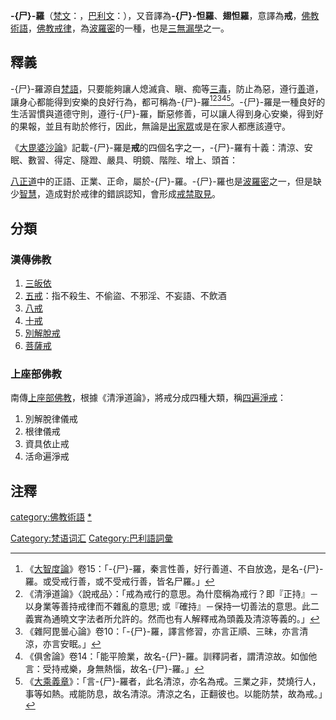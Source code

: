 {{佛教}}
{{noteTA|1=zh-hans:尸; zh-hant:尸;}}   <!---「尸羅」非「屍羅」-->
'''-{尸}-羅'''（[[梵文|梵文]]：{{IAST|śīla}}，[[巴利文|巴利文]]：{{IAST|sīla}}），又音譯為'''-{尸}-怛羅'''、'''翅怛羅'''，意譯為'''戒'''，[[佛教術語|佛教術語]]，[[佛教戒律|佛教戒律]]，為[[波羅密|波羅密]]的一種，也是[[三無漏學|三無漏學]]之一。

==釋義==
-{尸}-羅源自[[梵語|梵語]]，只要能夠讓人熄滅貪、瞋、痴等[[三毒|三毒]]，防止為惡，遵行[[善_(佛教)|善]]道，讓身心都能得到安樂的良好行為，都可稱為-{尸}-羅<ref>《[[大智度論|大智度論]]》卷15：「-{尸}-羅，秦言性善，好行善道、不自放逸，是名-{尸}-羅。或受戒行善，或不受戒行善，皆名尸羅。」</ref><ref>《清淨道論》〈說戒品〉：「戒為戒行的意思。為什麼稱為戒行？即『正持』－以身業等善持戒律而不雜亂的意思; 或『確持』－保持一切善法的意思。此二義實為通曉文字法者所允許的。然而也有人解釋戒為頭義及清涼等義的。」</ref><ref>《雜阿毘曇心論》卷10：「-{尸}-羅，譯言修習，亦言正順、三昧，亦言清涼，亦言安眠。」</ref><ref>《俱舍論》卷14：「能平險業，故名-{尸}-羅。訓釋詞者，謂清涼故。如伽他言：受持戒樂，身無熱惱，故名-{尸}-羅。」</ref><ref>《[[大乘義章|大乘義章]]》：「言-{尸}-羅者，此名清涼，亦名為戒。三業之非，焚燒行人，事等如熱。戒能防息，故名清涼。清涼之名，正翻彼也。以能防禁，故為戒。」</ref>。-{尸}-羅是一種良好的生活習慣與道德守則，遵行-{尸}-羅，斷惡修善，可以讓人得到身心安樂，得到好的果報，並且有助於修行，因此，無論是[[出家眾|出家眾]]或是在家人都應該遵守。

《[[大毘婆沙論|大毘婆沙論]]》記載-{尸}-羅是'''戒'''的四個名字之一，-{尸}-羅有十義：清涼、安眠、數習、得定、隧蹬、嚴具、明鏡、階陛、增上、頭首：{{Cquote|契經說戒，或名-{尸}-羅，或名為行，或名為足，或名為篋。<br />
*言尸羅者，是清涼義，謂惡能令身心熱惱，戒能安適故，曰清涼；又惡能招惡趣熱惱，戒招善趣故，曰清涼。
*又-{尸}-羅者，是安眠義，謂持戒者，得安隱眠，常得善夢故，曰-{尸}-羅。
*又-{尸}-羅者，是數習義，常習善法故，曰-{尸}-羅。
*又-{尸}-羅者，是得定義，謂持戒者，心易得定故，曰-{尸}-羅。
*又-{尸}-羅者，是隧蹬義，如伽他說：佛法池清涼，-{尸}-羅為隧蹬，聖浴不濡身，逮彼岸功德。
*又-{尸}-羅者，是嚴具義，有莊嚴具於幼為好，非壯老年；有莊嚴具於壯為好，非幼老年；有莊嚴具於老為好，非幼壯年；-{尸}-羅嚴身，三時常好，如伽他說：-{尸}-羅嚴身具，幼壯老咸宜，住信慧為珍，福無能盜者。
*又-{尸}-羅者，是明鏡義，如鏡明，淨像現其中，住淨-{尸}-羅，無我像現。
*又-{尸}-羅者，是階陛義，如尊者無滅言：我蹈-{尸}-羅階，升無上慧殿。
*又-{尸}-羅者，是增上義，佛於三千大千世界有威勢者，皆-{尸}-羅力。……
*又-{尸}-羅者，是頭首義，如有頭首，即能見色、聞聲、嗅香、甞味、覺觸、知法，有-{尸}-羅者，即能見四聖諦色，聞未曾有名身等聲，嗅三十七覺分花香，甞出家、遠離、三菩提、寂靜味，覺靜慮、解脫、等持、等至觸，知蘊、處、界、自相、共相法，是故-{尸}-羅是頭首義。
契經說戒，名為行者，以諸世間說戒名行故，諸世間見持戒者，言彼有行，見破戒者，言彼無行；又淨持戒，是眾行本，能至涅槃故，名為行。<br />
契經說戒，名為足者，能往善趣，至涅槃故，如有足者，能避險惡，至安隱處，有淨戒者，能越惡趣，生天人中，或超生死，到涅槃岸故，名為足。<br />
契經說戒，名為篋者，任持一切功德法故，謂持戒者，任持功德，不令退散，如篋持寶。……}}

[[八正道|八正道]]中的正語、正業、正命，屬於-{尸}-羅。-{尸}-羅也是[[波羅密|波羅密]]之一，但是缺少[[智慧_(佛教)|智慧]]，造成對於戒律的錯誤認知，會形成[[戒禁取見|戒禁取見]]。

==分類==
{{Parami|float=right}}
===漢傳佛教===
#[[三皈依|三皈依]]
#[[五戒|五戒]]：指不殺生、不偷盜、不邪淫、不妄語、不飲酒
#[[八戒|八戒]]
#[[十戒_(佛教)|十戒]]
#[[別解脫戒|別解脫戒]]
#[[菩薩戒|菩薩戒]]

===上座部佛教===
南傳[[上座部佛教|上座部佛教]]，根據《清淨道論》，將戒分成四種大類，稱[[四遍淨戒|四遍淨戒]]：
#別解脫律儀戒
#根律儀戒
#資具依止戒
#活命遍淨戒

{{wikisource|佛學大辭典/尸羅}}

==注釋==
{{Reflist|2}}

{{佛教主题}}
{{DEFAULTSORT:Sila}}
[[category:佛教術語|category:佛教術語]]
[[category:佛教戒律|*]]
[[Category:梵语词汇|Category:梵语词汇]]
[[Category:巴利語詞彙|Category:巴利語詞彙]]
